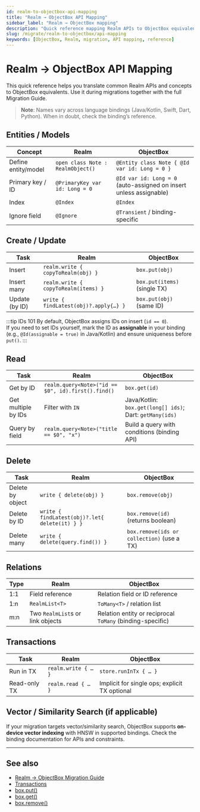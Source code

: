 ```yaml
---
id: realm-to-objectbox-api-mapping
title: "Realm → ObjectBox API Mapping"
sidebar_label: "Realm → ObjectBox mapping"
description: "Quick reference mapping Realm APIs to ObjectBox equivalents across languages."
slug: /migrate/realm-to-objectbox/api-mapping
keywords: [ObjectBox, Realm, migration, API mapping, reference]
---
```


# Realm → ObjectBox API Mapping

This quick reference helps you translate common Realm APIs and concepts to ObjectBox equivalents. Use it during migrations together with the full Migration Guide.

> **Note**: Names vary across language bindings (Java/Kotlin, Swift, Dart, Python). When in doubt, check the binding’s reference.

## Entities / Models

<div className="api-table cols-3">

| Concept | Realm | ObjectBox |
|---|---|---|
| Define entity/model | `open class Note : RealmObject()` | `@Entity class Note { @Id var id: Long = 0 }` |
| Primary key / ID | `@PrimaryKey var id: Long = 0` | `@Id var id: Long = 0` (auto-assigned on insert unless assignable) |
| Index | `@Index` | `@Index` |
| Ignore field | `@Ignore` | `@Transient` / binding-specific |

</div>

## Create / Update

<div className="api-table cols-3">

| Task | Realm | ObjectBox |
|---|---|---|
| Insert | `realm.write { copyToRealm(obj) }` | `box.put(obj)` |
| Insert many | `realm.write { copyToRealm(items) }` | `box.put(items)` (single TX) |
| Update (by ID) | `write { findLatest(obj)?.apply{…} }` | `box.put(obj)` (same ID) |

</div>

:::tip IDs 101
By default, ObjectBox assigns IDs on insert (`id == 0`).  
If you need to set IDs yourself, mark the ID as **assignable** in your binding  
(e.g., `@Id(assignable = true)` in Java/Kotlin) and ensure uniqueness before `put()`.
:::

## Read

<div className="api-table cols-3">

| Task | Realm | ObjectBox |
|---|---|---|
| Get by ID | `realm.query<Note>("id == $0", id).first().find()` | `box.get(id)` |
| Get multiple by IDs | Filter with `IN` | Java/Kotlin: `box.get(long[] ids)`; Dart: `getMany(ids)` |
| Query by field | `realm.query<Note>("title == $0", "x")` | Build a query with conditions (binding API) |

</div>

## Delete

<div className="api-table cols-3">

| Task | Realm | ObjectBox |
|---|---|---|
| Delete by object | `write { delete(obj) }` | `box.remove(obj)` |
| Delete by ID | `write { findLatest(obj)?.let{ delete(it) } }` | `box.remove(id)` (returns boolean) |
| Delete many | `write { delete(query.find()) }` | `box.remove(ids or collection)` (use a TX) |

</div>

## Relations

<div className="api-table cols-3">

| Type | Realm | ObjectBox |
|---|---|---|
| 1:1 | Field reference | Relation field or ID reference |
| 1:n | `RealmList<T>` | `ToMany<T>` / relation list |
| m:n | Two `RealmList`s or link objects | Relation entity or reciprocal `ToMany` (binding-specific) |

</div>

## Transactions

<div className="api-table cols-3">

| Task | Realm | ObjectBox |
|---|---|---|
| Run in TX | `realm.write { … }` | `store.runInTx { … }` |
| Read-only TX | `realm.read { … }` | Implicit for single ops; explicit TX optional |

</div>

## Vector / Similarity Search (if applicable)

If your migration targets vector/similarity search, ObjectBox supports **on-device vector indexing** with HNSW in supported bindings. Check the binding documentation for APIs and constraints.

---

## See also
- [Realm → ObjectBox Migration Guide](./realm-to-objectbox-migration.mdx)
- [Transactions](./transactions.mdx)
- [box.put()](./box-put-method.mdx)
- [box.get()](./box-get-method.mdx)
- [box.remove()](./box-remove-method.mdx)
